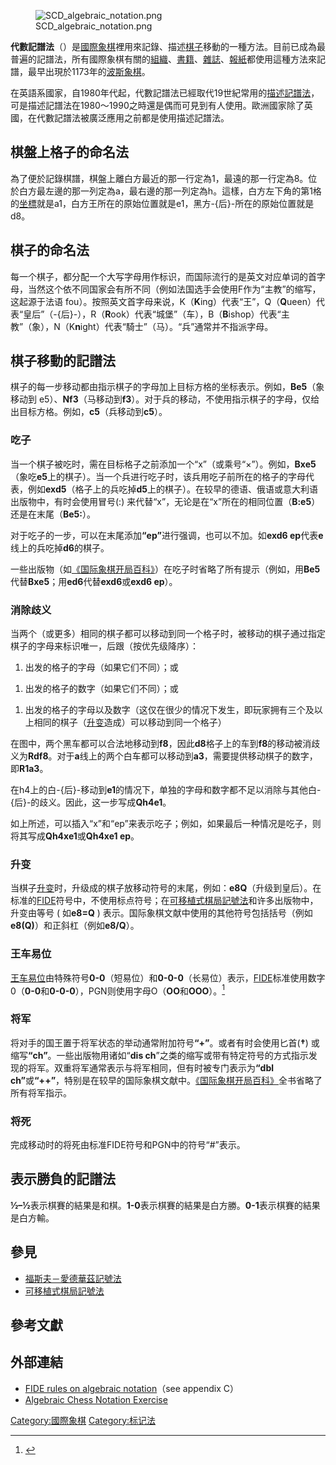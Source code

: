 [[File:SCD_algebraic_notation.png|right]]

'''代數記譜法'''（{{lang|en|Algebraic notation}}）是[[國際象棋|國際象棋]]裡用來記錄、描述[[棋子|棋子]]移動的一種方法。目前已成為最普遍的記譜法，所有國際象棋有關的[[组织_(社会学)|組織]]、[[書籍|書籍]]、[[雜誌|雜誌]]、[[報紙|報紙]]都使用這種方法來記譜，最早出現於1173年的[[波斯象棋|波斯象棋]]。

在英語系國家，自1980年代起，代數記譜法已經取代19世紀常用的[[描述記譜法|描述記譜法]]，可是描述記譜法在1980～1990之時還是偶而可見到有人使用。歐洲國家除了英國，在代數記譜法被廣泛應用之前都是使用描述記譜法。

==棋盤上格子的命名法==
為了便於記錄棋譜，棋盤上離白方最近的那一行定為1，最遠的那一行定為8。位於白方最左邊的那一列定為a，最右邊的那一列定為h。這樣，白方左下角的第1格的[[坐標|坐標]]就是a1，白方王所在的原始位置就是e1，黑方-{后}-所在的原始位置就是d8。

==棋子的命名法==
每一个棋子，都分配一个大写字母用作标识，而国际流行的是英文对应单词的首字母，当然这个依不同国家会有所不同（例如法国选手会使用F作为“主教”的缩写，这起源于法语 fou）。按照英文首字母来说，K（'''K'''ing）代表“王”，Q（'''Q'''ueen）代表“皇后”（-{后}-），R（'''R'''ook）代表“城堡”（车），B（'''B'''ishop）代表“主教”（象），N（K'''n'''ight）代表“騎士”（马）。“兵”通常并不指派字母。

==棋子移動的記譜法==
棋子的每一步移动都由指示棋子的字母加上目标方格的坐标表示。例如，'''Be5'''（象移动到 e5）、'''Nf3'''（马移动到'''f3'''）。对于兵的移动，不使用指示棋子的字母，仅给出目标方格。例如，'''c5'''（兵移动到'''c5'''）。

=== 吃子 ===

当一个棋子被吃时，需在目标格子之前添加一个“x”（或乘号“×”）。例如，'''Bxe5'''（象吃'''e5'''上的棋子）。当一个兵进行吃子时，该兵用吃子前所在的格子的字母代表，例如'''exd5'''（格子上的兵吃掉'''d5'''上的棋子）。在较早的德语、俄语或意大利语出版物中，有时会使用冒号(:) 来代替“x”，无论是在“x”所在的相同位置（'''B:e5'''）还是在末尾（'''Be5:'''）。

对于吃子的一步，可以在末尾添加'''“ep”'''进行强调，也可以不加。如'''exd6 ep'''代表'''e'''线上的兵吃掉'''d6'''的棋子。

一些出版物（如[[国际象棋开局百科|《国际象棋开局百科》]]）在吃子时省略了所有提示（例如，用'''Be5'''代替'''Bxe5'''；用'''ed6'''代替'''exd6'''或'''exd6 ep'''）。

=== 消除歧义 ===

{{Chess diagram
| tright
|
|  |  |  |rd|ra|x1|  |rd
|  |  |  |  |  |  |  |
|  |  |  |  |  |  |  |
|rl|  |  |  |  |  |  |
|  |  |  |  |ql|  |  |ql
|x2|  |  |  |  |  |dl|
|ua|  |  |  |  |dl|  |
|rl|  |  |  |x3|  |  |ql
| 1) ...Rdf8, 2) R1a3, 3) Qh4e1
}}

当两个（或更多）相同的棋子都可以移动到同一个格子时，被移动的棋子通过指定棋子的字母来标识唯一，后跟（按优先级降序）：

# 出发的格子的字母（如果它们不同）；或

# 出发的格子的数字（如果它们不同）；或

# 出发的格子的字母以及数字（这仅在很少的情况下发生，即玩家拥有三个及以上相同的棋子（[[升变|升变]]造成）可以移动到同一个格子）

在图中，两个黑车都可以合法地移动到'''f8'''，因此'''d8'''格子上的车到'''f8'''的移动被消歧义为'''Rdf8'''。对于'''a'''线上的两个白车都可以移动到'''a3'''，需要提供移动棋子的数字，即'''R1a3'''。

在h4上的白-{后}-移动到'''e1'''的情况下，单独的字母和数字都不足以消除与其他白-{后}-的歧义。因此，这一步写成'''Qh4e1'''。

如上所述，可以插入“x”和“ep”来表示吃子；例如，如果最后一种情况是吃子，则将其写成'''Qh4xe1'''或'''Qh4xe1 ep'''。

=== 升变 ===

当棋子[[升变|升变]]时，升级成的棋子放移动符号的末尾，例如：'''e8Q'''（升级到皇后）。在标准的[[FIDE|FIDE]]符号中，不使用标点符号；在[[可移植式棋局記號法|可移植式棋局記號法]]和许多出版物中，升变由等号 ( 如'''e8=Q''' ) 表示。国际象棋文献中使用的其他符号包括括号（例如'''e8(Q)'''）和正斜杠（例如'''e8/Q'''）。

=== 王车易位 ===

[[王车易位|王车易位]]由特殊符号'''0-0'''（短易位）和'''0-0-0'''（长易位）表示，[[FIDE|FIDE]]标准使用数字0（'''0-0'''和'''0-0-0'''），PGN则使用字母O（'''OO'''和'''OOO'''）。<ref>{{cite book |last=Burgess |date=2000 |orig-year=1997 |first=Graham |author-link=Graham Burgess |title=The Mammoth Book of Chess |publisher=Carroll & Graph |isbn=0-7867-0725-9|page=517}}</ref>

=== 将军 ===

将对手的国王置于将军状态的举动通常附加符号'''“+”'''。或者有时会使用匕首('''†''') 或缩写'''“ch”'''。一些出版物用诸如“'''dis ch'''”之类的缩写或带有特定符号的方式指示发现的将军。双重将军通常表示与将军相同，但有时被专门表示为'''“dbl ch”'''或'''“++”'''，特别是在较早的国际象棋文献中。[[国际象棋开局百科|《国际象棋开局百科》]]全书省略了所有将军指示。

=== 将死 ===

完成移动时的将死由标准FIDE符号和PGN中的符号“#”表示。

==表示勝負的記譜法==
'''½–½'''表示棋賽的結果是和棋。'''1-0'''表示棋賽的結果是白方勝。'''0-1'''表示棋賽的結果是白方輸。

==參見==
* [[福斯夫－愛德華茲記號法|福斯夫－愛德華茲記號法]]
* [[可移植式棋局記號法|可移植式棋局記號法]]

==參考文獻==
{{reflist}}

==外部連結==
{{wikibooks|Chess|Notating The Game}}
{{wiktionary|algebraic notation|Appendix:Algebraic notation}}
*[http://www.fide.com/fide/handbook?id=125&view=article FIDE rules on algebraic notation]{{Wayback|url=http://www.fide.com/fide/handbook?id=125&view=article |date=20190712005707 }}（see appendix C）
*[https://web.archive.org/web/20100630072825/http://www.humanbenchmark.com/tests/chess/notation/ Algebraic Chess Notation Exercise]

{{國際象棋}}

[[Category:國際象棋|Category:國際象棋]]
[[Category:标记法|Category:标记法]]